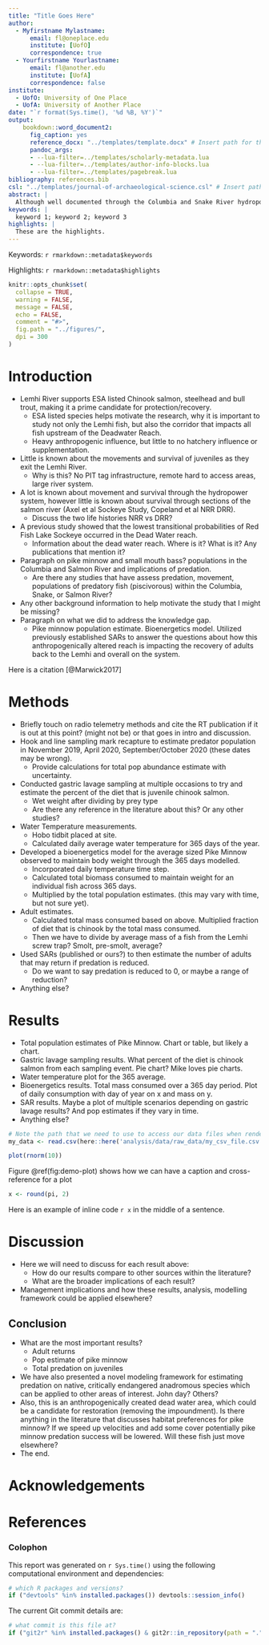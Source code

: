 ```yaml
---
title: "Title Goes Here"
author:
  - Myfirstname Mylastname:
      email: fl@oneplace.edu
      institute: [UofO]
      correspondence: true
  - Yourfirstname Yourlastname:
      email: fl@another.edu
      institute: [UofA]
      correspondence: false
institute:
  - UofO: University of One Place
  - UofA: University of Another Place
date: "`r format(Sys.time(), '%d %B, %Y')`"
output: 
    bookdown::word_document2:
      fig_caption: yes
      reference_docx: "../templates/template.docx" # Insert path for the DOCX file
      pandoc_args:
      - --lua-filter=../templates/scholarly-metadata.lua
      - --lua-filter=../templates/author-info-blocks.lua
      - --lua-filter=../templates/pagebreak.lua
bibliography: references.bib
csl: "../templates/journal-of-archaeological-science.csl" # Insert path for the bib-style
abstract: |
  Although well documented through the Columbia and Snake River hydropower system, little is known about movement and survival of Salmon River juvenile Chinook salmon through their migratory corridors above the hydropower system. With increases in water temperatures, predator abundance, and predator distribution, this knowledge is evermore necessary to characterize limiting factors and recovery potential of this imperiled species. To further understanding of predation impacts on juvenile Chinook Salmon in the Salmon River, specifically, the anthropogenically altered Deadwater Reach, we estimated the population of predatory species, calculated the bioenergetic requirement of predator species to maintain size, and estimated the number of juveniles predated upon within said reach. We then used previously established smolt-to-adult return ratios to understand the impact that predation within the Deadwater Reach has on adult returns to the Lemhi River of Idaho, with broader implications for anadromous populations outside of the Lemhi River specifically. 
keywords: |
  keyword 1; keyword 2; keyword 3
highlights: |
  These are the highlights. 
---
```


<!-- This is the format for text comments that will be ignored during renderings. Do not put R code in these comments because it will not be ignored. -->

<!-- With the following code you can access and display values from the yml header above. -->

Keywords: `r rmarkdown::metadata$keywords`

Highlights: `r rmarkdown::metadata$highlights`

<!-- The following code chunk defines some general settings how code chunks should behave. -->

```r
knitr::opts_chunk$set(
  collapse = TRUE,
  warning = FALSE,
  message = FALSE,
  echo = FALSE,
  comment = "#>",
  fig.path = "../figures/",
  dpi = 300
)
```

<!-- The actual document text starts here: -->

# Introduction

* Lemhi River supports ESA listed Chinook salmon, steelhead and bull trout, making it a prime candidate for protection/recovery.
    * ESA listed species helps motivate the research, why it is important to study not only the Lemhi fish, but also the corridor that impacts all fish upstream of the Deadwater Reach.
    * Heavy anthropogenic influence, but little to no hatchery influence or supplementation.
* Little is known about the movements and survival of juveniles as they exit the Lemhi River.
    * Why is this? No PIT tag infrastructure, remote hard to access areas, large river system.
* A lot is known about movement and survival through the hydropower system, however little is known about survival through sections of the salmon river (Axel et al Sockeye Study, Copeland et al NRR DRR).
    * Discuss the two life histories NRR vs DRR?
*	A previous study showed that the lowest transitional probabilities of Red Fish Lake Sockeye occurred in the Dead Water reach.
    * Information about the dead water reach. Where is it? What is it? Any publications that mention it?
* Paragraph on pike minnow and small mouth bass? populations in the Columbia and Salmon River and implications of predation. 
    * Are there any studies that have assess predation, movement, populations of predatory fish (piscivorous) within the Columbia, Snake, or Salmon River?
* Any other background information to help motivate the study that I might be missing?
* Paragraph on what we did to address the knowledge gap.
    * Pike minnow population estimate. Bioenergetics model. Utilized previously established SARs to answer the questions about how this anthropogenically altered reach is impacting the recovery of adults back to the Lemhi and overall on the system.

Here is a citation [@Marwick2017]

# Methods

* Briefly touch on radio telemetry methods and cite the RT publication if it is out at this point? (might not be) or that goes in intro and discussion.
* Hook and line sampling mark recapture to estimate predator population in November 2019, April 2020, September/October 2020 (these dates may be wrong).
    * Provide calculations for total pop abundance estimate with uncertainty.
* Conducted gastric lavage sampling at multiple occasions to try and estimate the percent of the diet that is juvenile chinook salmon. 
    * Wet weight after dividing by prey type 
    *	Are there any reference in the literature about this? Or any other studies? 
*	Water Temperature measurements.
    *	Hobo tidbit placed at site. 
    *	Calculated daily average water temperature for 365 days of the year.
*	Developed a bioenergetics model for the average sized Pike Minnow observed to maintain body weight through the 365 days modelled. 
    *	Incorporated daily temperature time step.
    * Calculated total biomass consumed to maintain weight for an individual fish across 365 days.
    *	Multiplied by the total population estimates. (this may vary with time, but not sure yet).
*	Adult estimates.
    *	Calculated total mass consumed based on above. Multiplied fraction of diet that is chinook by the total mass consumed. 
    *	Then we have to divide by average mass of a fish from the Lemhi screw trap? Smolt, pre-smolt, average?
*	Used SARs (published or ours?) to then estimate the number of adults that may return if predation is reduced. 
    *	Do we want to say predation is reduced to 0, or maybe a range of reduction?
*	Anything else?


# Results
*	Total population estimates of Pike Minnow. Chart or table, but likely a chart.
*	Gastric lavage sampling results. What percent of the diet is chinook salmon from each sampling event. Pie chart? Mike loves pie charts.
*	Water temperature plot for the 365 average.
*	Bioenergetics results. Total mass consumed over a 365 day period. Plot of daily consumption with day of year on x and mass on y.
*	SAR results. Maybe a plot of multiple scenarios depending on gastric lavage results? And pop estimates if they vary in time.
*	Anything else?


<!-- Here's some example analysis code: -->

```r
# Note the path that we need to use to access our data files when rendering this document
my_data <- read.csv(here::here('analysis/data/raw_data/my_csv_file.csv'))
```

```r
plot(rnorm(10))
```

Figure \@ref(fig:demo-plot) shows how we can have a caption and cross-reference for a plot

```r
x <- round(pi, 2)
```

Here is an example of inline code `r x` in the middle of a sentence. 

# Discussion
*	Here we will need to discuss for each result above: 
    *	How do our results compare to other sources within the literature?
    *	What are the broader implications of each result?
*	Management implications and how these results, analysis, modelling framework could be applied elsewhere?


## Conclusion
*	What are the most important results?
    *	Adult returns
    *	Pop estimate of pike minnow
    *	Total predation on juveniles
*	We have also presented a novel modeling framework for estimating predation on native, critically endangered anadromous species which can be applied to other areas of interest. John day? Others?
*	Also, this is an anthropogenically created dead water area, which could be a candidate for restoration (removing the impoundment). Is there anything in the literature that discusses habitat preferences for pike minnow? If we speed up velocities and add some cover potentially pike minnow predation success will be lowered. Will these fish just move elsewhere? 
*	The end. 


# Acknowledgements

<!-- The following line inserts a page break  -->

\newpage

# References 

<!-- The following line ensures the references appear here for the MS Word or HTML output files, rather than right at the end of the document (this will not work for PDF files):  -->

<div id="refs"></div>

\newpage

### Colophon

This report was generated on `r Sys.time()` using the following computational environment and dependencies: 

```r
# which R packages and versions?
if ("devtools" %in% installed.packages()) devtools::session_info()
```

The current Git commit details are:

```r
# what commit is this file at? 
if ("git2r" %in% installed.packages() & git2r::in_repository(path = ".")) git2r::repository(here::here())  
```
